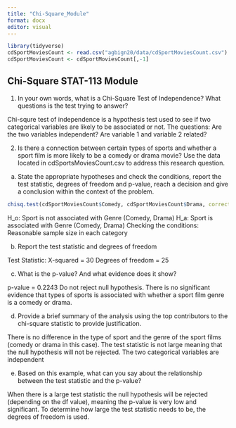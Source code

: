 ```yaml
---
title: "Chi-Square_Module"
format: docx
editor: visual
---
```


```r
library(tidyverse)
cdSportMoviesCount <- read.csv("agbign20/data/cdSportMoviesCount.csv")
cdSportMoviesCount <- cdSportMoviesCount[,-1]
```

## Chi-Square STAT-113 Module

1. In your own words, what is a Chi-Square Test of Independence? What questions is the test trying to answer?

Chi-squre test of independence is a hypothesis test used to see if two categorical variables are likely to be associated or not.
The questions: Are the two variables independent? Are variable 1 and variable 2 related?


2.  Is there a connection between certain types of sports and whether a sport film is more likely to be a comedy or drama movie? Use the data located in cdSportsMoviesCount.csv to address this research question.

```{=html}
<!-- -->
```

(a) State the appropriate hypotheses and check the conditions, report the test statistic, degrees of freedom and p-value, reach a decision and give a conclusion within the context of the problem.

```r
chisq.test(cdSportMoviesCount$Comedy, cdSportMoviesCount$Drama, correct = FALSE)
```

H_o: Sport is not associated with Genre (Comedy, Drama) H_a: Sport is associated with Genre (Comedy, Drama) Checking the conditions: Reasonable sample size in each category


(b) Report the test statistic and degrees of freedom

 Test Statistic: X-squared = 30
 Degrees of freedom = 25
 

(c) What is the p-value? And what evidence does it show?

p-value = 0.2243 
Do not reject null hypothesis. 
There is no significant evidence that types of sports is associated with whether a sport film genre is a comedy or drama.


(d) Provide a brief summary of the analysis using the top contributors to the chi-square statistic to provide justification.

There is no difference in the type of sport and the genre of the sport films (comedy or drama in this case). The test statistic is not large meaning that the null hypothesis will not be rejected. The two categorical variables are independent


(e) Based on this example, what can you say about the relationship between the test statistic and the p-value?

When there is a large test statistic the null hypothesis will be rejected (depending on the df value), meaning the p-value is very low and significant. To determine how large the test statistic needs to be, the degrees of freedom is used.
